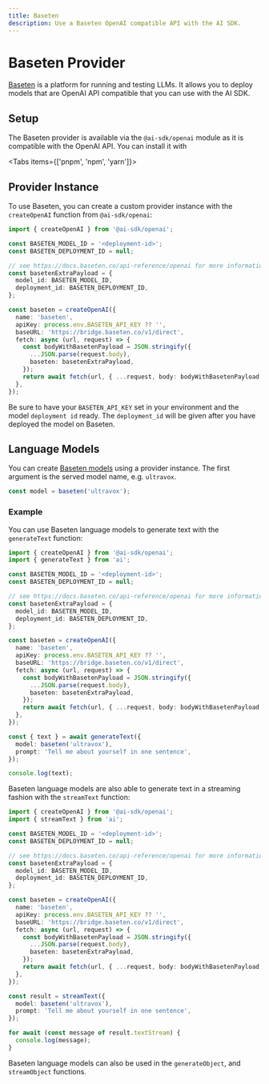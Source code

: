 ```yaml
---
title: Baseten
description: Use a Baseten OpenAI compatible API with the AI SDK.
---
```


# Baseten Provider

[Baseten](https://baseten.co/) is a platform for running and testing LLMs.
It allows you to deploy models that are OpenAI API compatible that you can use with the AI SDK.

## Setup

The Baseten provider is available via the `@ai-sdk/openai` module as it is compatible with the OpenAI API.
You can install it with

<Tabs items={['pnpm', 'npm', 'yarn']}>
  <Tab>
    <Snippet text="pnpm add @ai-sdk/openai" dark />
  </Tab>
  <Tab>
    <Snippet text="npm install @ai-sdk/openai" dark />
  </Tab>
  <Tab>
    <Snippet text="yarn add @ai-sdk/openai" dark />
  </Tab>
</Tabs>

## Provider Instance

To use Baseten, you can create a custom provider instance with the `createOpenAI` function from `@ai-sdk/openai`:

```ts
import { createOpenAI } from '@ai-sdk/openai';

const BASETEN_MODEL_ID = '<deployment-id>';
const BASETEN_DEPLOYMENT_ID = null;

// see https://docs.baseten.co/api-reference/openai for more information
const basetenExtraPayload = {
  model_id: BASETEN_MODEL_ID,
  deployment_id: BASETEN_DEPLOYMENT_ID,
};

const baseten = createOpenAI({
  name: 'baseten',
  apiKey: process.env.BASETEN_API_KEY ?? '',
  baseURL: 'https://bridge.baseten.co/v1/direct',
  fetch: async (url, request) => {
    const bodyWithBasetenPayload = JSON.stringify({
      ...JSON.parse(request.body),
      baseten: basetenExtraPayload,
    });
    return await fetch(url, { ...request, body: bodyWithBasetenPayload });
  },
});
```

Be sure to have your `BASETEN_API_KEY` set in your environment and the model `deployment id` ready. The `deployment_id` will be given after you have deployed the model on Baseten.

## Language Models

You can create [Baseten models](https://baseten.co/models) using a provider instance.
The first argument is the served model name, e.g. `ultravox`.

```ts
const model = baseten('ultravox');
```

### Example

You can use Baseten language models to generate text with the `generateText` function:

```ts
import { createOpenAI } from '@ai-sdk/openai';
import { generateText } from 'ai';

const BASETEN_MODEL_ID = '<deployment-id>';
const BASETEN_DEPLOYMENT_ID = null;

// see https://docs.baseten.co/api-reference/openai for more information
const basetenExtraPayload = {
  model_id: BASETEN_MODEL_ID,
  deployment_id: BASETEN_DEPLOYMENT_ID,
};

const baseten = createOpenAI({
  name: 'baseten',
  apiKey: process.env.BASETEN_API_KEY ?? '',
  baseURL: 'https://bridge.baseten.co/v1/direct',
  fetch: async (url, request) => {
    const bodyWithBasetenPayload = JSON.stringify({
      ...JSON.parse(request.body),
      baseten: basetenExtraPayload,
    });
    return await fetch(url, { ...request, body: bodyWithBasetenPayload });
  },
});

const { text } = await generateText({
  model: baseten('ultravox'),
  prompt: 'Tell me about yourself in one sentence',
});

console.log(text);
```

Baseten language models are also able to generate text in a streaming fashion with the `streamText` function:

```ts
import { createOpenAI } from '@ai-sdk/openai';
import { streamText } from 'ai';

const BASETEN_MODEL_ID = '<deployment-id>';
const BASETEN_DEPLOYMENT_ID = null;

// see https://docs.baseten.co/api-reference/openai for more information
const basetenExtraPayload = {
  model_id: BASETEN_MODEL_ID,
  deployment_id: BASETEN_DEPLOYMENT_ID,
};

const baseten = createOpenAI({
  name: 'baseten',
  apiKey: process.env.BASETEN_API_KEY ?? '',
  baseURL: 'https://bridge.baseten.co/v1/direct',
  fetch: async (url, request) => {
    const bodyWithBasetenPayload = JSON.stringify({
      ...JSON.parse(request.body),
      baseten: basetenExtraPayload,
    });
    return await fetch(url, { ...request, body: bodyWithBasetenPayload });
  },
});

const result = streamText({
  model: baseten('ultravox'),
  prompt: 'Tell me about yourself in one sentence',
});

for await (const message of result.textStream) {
  console.log(message);
}
```

Baseten language models can also be used in the `generateObject`, and `streamObject` functions.
